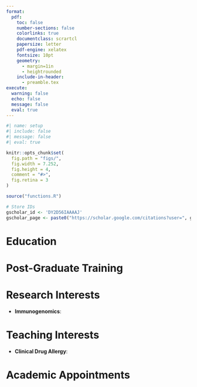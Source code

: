 ```yaml
---
format:
  pdf:
    toc: false
    number-sections: false
    colorlinks: true
    documentclass: scrartcl
    papersize: letter
    pdf-engine: xelatex
    fontsize: 10pt
    geometry:
      - margin=1in
      - heightrounded
    include-in-header:
      - preamble.tex
execute:
  warning: false
  echo: false
  message: false
  eval: true
---
```


```r
#| name: setup
#| include: false
#| message: false
#| eval: true

knitr::opts_chunk$set(
  fig.path = "figs/",
  fig.width = 7.252,
  fig.height = 4,
  comment = "#>",
  fig.retina = 3
)

source("functions.R")

# Store IDs
gscholar_id <- 'DY2D56IAAAAJ'
gscholar_page <- paste0("https://scholar.google.com/citations?user=", gscholar_id)
```

\par\centering{\LARGE{Matthew Steven Krantz, MD}}
\par\centering{Division of Allergy, Pulmonary, and Critical Care Medicine}
\vspace{-5pt}
\par\centering{Vanderbilt University Medical Center}
\vspace{-5pt}
\par\centering{T-1218 Medical Center North}
\vspace{-5pt}
\par\centering{1161 21st Ave. S. Nashville, TN 37232-2650}
\vspace{-5pt}
\par\centering{{\large\Telefon} +1 (615) 322-6943}
\vspace{-5pt}
\par\centering{{\large\Letter} matthew.s.krantz@vumc.org}
\vspace{-5pt}
\par\centering{\href{http://www.mattkrantz.com}{mattkrantz.com}}

\vspace{-10pt}

# Education

\vspace{-10pt}
\begin{longtable}{lll}

    2012 & University of North Carolina, Chapel Hill, NC & BS Biology\\
    
    2016 & University of North Carolina, Chapel Hill, NC & MD Medicine\\

    2025 (anticipated) & Vanderbilt University, Nashville, TN, & MS Biomedical Informatics\\
    
\end{longtable}

\vspace{-10pt}

# Post-Graduate Training

\vspace{-10pt}
\begin{longtable}{lll}

    2016 - 2024 & Vanderbilt University Medical Center, Nashville, TN & Residency Internal Medicine\\
    
    2020 - 2024 & Vanderbilt University Medical Center, Nashville, TN & Fellowship Allergy Immunology\\

\end{longtable}

\vspace{-10pt}


# Research Interests

- **Immunogenomics**:

\vspace{-10pt}

# Teaching Interests

- **Clinical Drug Allergy**:

# Academic Appointments

\vspace{-10pt}
\begin{longtable}{llp{15cm}}
2025 - Present & \textbf{Vanderbilt University}, Nashville, TN & \\
 & Assistant Professor of Medicine, Division of Allergy, Pulmonary, and Critical Care Medicine\\[5pt]

2024 - 2025 & \textbf{Vanderbilt University}, Nashville, TN & \\
 & Instructor in Medicine, Division of Allergy, Pulmonary, and Critical Care Medicine\\
\end{longtable}

\vspace{-10pt}
